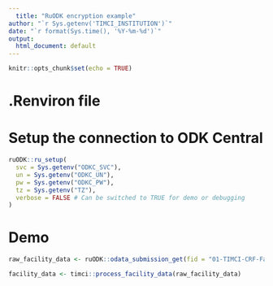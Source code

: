 ```yaml
---
  title: "RuODK encryption example"
author: "`r Sys.getenv('TIMCI_INSTITUTION')`"
date: "`r format(Sys.time(), '%Y-%m-%d')`"
output:
  html_document: default
---
```

  
  ```r
knitr::opts_chunk$set(echo = TRUE)
```

# .Renviron file

# Setup the connection to ODK Central

```r
ruODK::ru_setup(
  svc = Sys.getenv("ODKC_SVC"),
  un = Sys.getenv("ODKC_UN"),
  pw = Sys.getenv("ODKC_PW"),
  tz = Sys.getenv("TZ"),
  verbose = FALSE # Can be switched to TRUE for demo or debugging
)
```

# Demo

```r
raw_facility_data <- ruODK::odata_submission_get(fid = "01-TIMCI-CRF-Facility")
```

```r
facility_data <- timci::process_facility_data(raw_facility_data)
```
